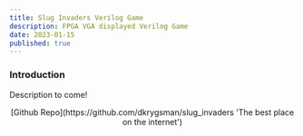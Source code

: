 ```yaml
---
title: Slug Invaders Verilog Game  
description: FPGA VGA displayed Verilog Game
date: 2023-01-15
published: true
---
```


### Introduction 

Description to come!

<p align="center">
    [Github Repo](https://github.com/dkrygsman/slug_invaders 'The best place on the internet')
</p>